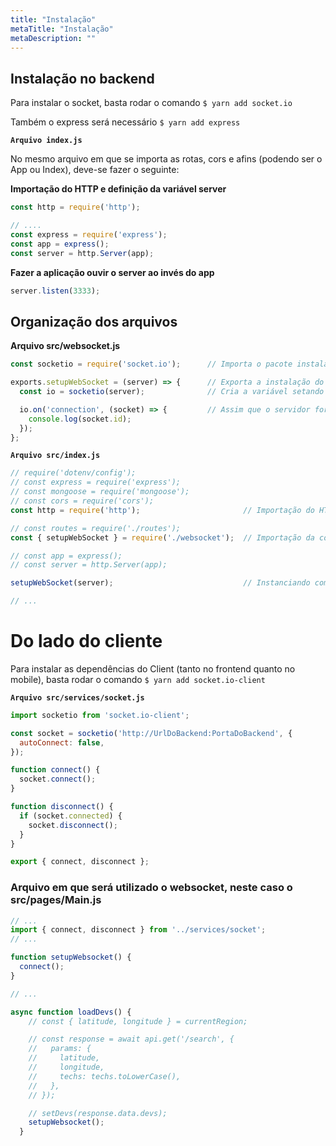 ```yaml
---
title: "Instalação"
metaTitle: "Instalação"
metaDescription: ""
---
```


## Instalação no backend

Para instalar o socket, basta rodar o comando `$ yarn add socket.io`

Também o express será necessário `$ yarn add express`

**`Arquivo index.js`**

No mesmo arquivo em que se importa as rotas, cors e afins (podendo ser o App ou Index), deve-se fazer o seguinte:

**Importação do HTTP e definição da variável server**

```js
const http = require('http');

// ....
const express = require('express');
const app = express();
const server = http.Server(app);
```

**Fazer a aplicação ouvir o server ao invés do app**

```js
server.listen(3333);
```

## Organização dos arquivos

**Arquivo src/websocket.js**
```js
const socketio = require('socket.io');      // Importa o pacote instalado anteriormente

exports.setupWebSocket = (server) => {      // Exporta a instalação do WebSocket (não como padrão) recebendo o server como parâmetro
  const io = socketio(server);              // Cria a variável setando o server como objeto do socket

  io.on('connection', (socket) => {         // Assim que o servidor for conectado, ele recebe o socket e dispara uma função
    console.log(socket.id);
  });
};
```

**`Arquivo src/index.js`**

```js
// require('dotenv/config');
// const express = require('express');
// const mongoose = require('mongoose');
// const cors = require('cors');
const http = require('http');                       // Importação do HTTP citado anteriormente

// const routes = require('./routes');
const { setupWebSocket } = require('./websocket');  // Importação da configuração do WebSocket

// const app = express();
// const server = http.Server(app);

setupWebSocket(server);                             // Instanciando como servidor do websocket e enviando para o arquivo de configurações externo

// ...
```

# Do lado do cliente

Para instalar as dependências do Client (tanto no frontend quanto no mobile), basta rodar o comando `$ yarn add socket.io-client`

**`Arquivo src/services/socket.js`**

```js
import socketio from 'socket.io-client';

const socket = socketio('http://UrlDoBackend:PortaDoBackend', {
  autoConnect: false,
});

function connect() {
  socket.connect();
}

function disconnect() {
  if (socket.connected) {
    socket.disconnect();
  }
}

export { connect, disconnect };

```

### Arquivo em que será utilizado o websocket, neste caso o src/pages/Main.js

```js
// ...
import { connect, disconnect } from '../services/socket';
// ...

function setupWebsocket() {
  connect();
}

// ...

async function loadDevs() {
    // const { latitude, longitude } = currentRegion;

    // const response = await api.get('/search', {
    //   params: {
    //     latitude,
    //     longitude,
    //     techs: techs.toLowerCase(),
    //   },
    // });

    // setDevs(response.data.devs);
    setupWebsocket();
  }
```
